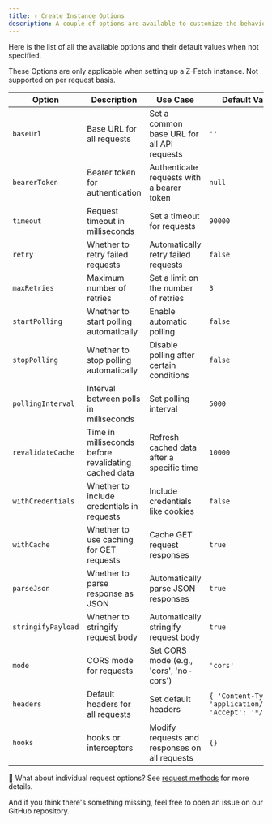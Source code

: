 ```yaml
---
title: ✌️ Create Instance Options
description: A couple of options are available to customize the behavior of a Z-Fetch Instance.
---
```


Here is the list of all the available options and their default values when not specified.

<Callout title="Careful" type="error">
    These Options are only applicable when setting up a Z-Fetch instance. Not supported on per request basis.
</Callout>

| Option             | Description                                          | Use Case                                   | Default Value                                             |
| ------------------ | ---------------------------------------------------- | ------------------------------------------ | --------------------------------------------------------- |
| `baseUrl`          | Base URL for all requests                            | Set a common base URL for all API requests | `''`                                                      |
| `bearerToken`      | Bearer token for authentication                      | Authenticate requests with a bearer token  | `null`                                                    |
| `timeout`          | Request timeout in milliseconds                      | Set a timeout for requests                 | `90000`                                                   |
| `retry`            | Whether to retry failed requests                     | Automatically retry failed requests        | `false`                                                   |
| `maxRetries`       | Maximum number of retries                            | Set a limit on the number of retries       | `3`                                                       |
| `startPolling`     | Whether to start polling automatically               | Enable automatic polling                   | `false`                                                   |
| `stopPolling`      | Whether to stop polling automatically                | Disable polling after certain conditions   | `false`                                                   |
| `pollingInterval`  | Interval between polls in milliseconds               | Set polling interval                       | `5000`                                                    |
| `revalidateCache`  | Time in milliseconds before revalidating cached data | Refresh cached data after a specific time  | `10000`                                                   |
| `withCredentials`  | Whether to include credentials in requests           | Include credentials like cookies           | `false`                                                   |
| `withCache`        | Whether to use caching for GET requests              | Cache GET request responses                | `true`                                                    |
| `parseJson`        | Whether to parse response as JSON                    | Automatically parse JSON responses         | `true`                                                    |
| `stringifyPayload` | Whether to stringify request body                    | Automatically stringify request body       | `true`                                                    |
| `mode`             | CORS mode for requests                               | Set CORS mode (e.g., 'cors', 'no-cors')    | `'cors'`                                                  |
| `headers`          | Default headers for all requests                     | Set default headers                        | `{ 'Content-Type': 'application/json', 'Accept': '*/*' }` |
| `hooks`            | hooks or interceptors                   | Modify requests and responses on all requests                        | `{}`                                                      |

🤔 What about individual request options? See [request methods](/docs/methods) for more details.

And if you think there's something missing, feel free to open an issue on our GitHub repository.
